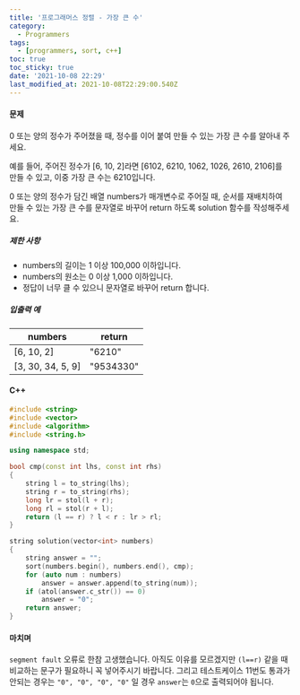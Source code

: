 ```yaml
---
title: '프로그래머스 정렬 - 가장 큰 수'
category:
  - Programmers
tags:
  - [programmers, sort, c++]
toc: true
toc_sticky: true
date: '2021-10-08 22:29'
last_modified_at: 2021-10-08T22:29:00.540Z
---
```


#### 문제

0 또는 양의 정수가 주어졌을 때, 정수를 이어 붙여 만들 수 있는 가장 큰 수를 알아내 주세요.

예를 들어, 주어진 정수가 [6, 10, 2]라면 [6102, 6210, 1062, 1026, 2610, 2106]를 만들 수 있고, 이중 가장 큰 수는 6210입니다.

0 또는 양의 정수가 담긴 배열 numbers가 매개변수로 주어질 때, 순서를 재배치하여 만들 수 있는 가장 큰 수를 문자열로 바꾸어 return 하도록 solution 함수를 작성해주세요.

##### 제한 사항

- numbers의 길이는 1 이상 100,000 이하입니다.
- numbers의 원소는 0 이상 1,000 이하입니다.
- 정답이 너무 클 수 있으니 문자열로 바꾸어 return 합니다.

##### 입출력 예

| numbers           | return    |
| ----------------- | --------- |
| [6, 10, 2]        | "6210"    |
| [3, 30, 34, 5, 9] | "9534330" |

#### C++

```c++
#include <string>
#include <vector>
#include <algorithm>
#include <string.h>

using namespace std;

bool cmp(const int lhs, const int rhs)
{
    string l = to_string(lhs);
    string r = to_string(rhs);
    long lr = stol(l + r);
    long rl = stol(r + l);
    return (l == r) ? l < r : lr > rl;
}

string solution(vector<int> numbers)
{
    string answer = "";
    sort(numbers.begin(), numbers.end(), cmp);
    for (auto num : numbers)
        answer = answer.append(to_string(num));
    if (atol(answer.c_str()) == 0)
        answer = "0";
    return answer;
}
```

#### 마치며

`segment fault` 오류로 한참 고생했습니다. 아직도 이유를 모르겠지만 `(l==r)` 같을 때 비교하는 문구가 필요하니 꼭 넣어주시기 바랍니다. 그리고 테스트케이스 11번도 통과가 안되는 경우는 `"0", "0", "0", "0"` 일 경우 `answer`는 `0`으로 출력되어야 됩니다.
